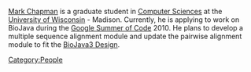 [http://pages.cs.wisc.edu/~chapman/ Mark Chapman] is a graduate student in [http://www.cs.wisc.edu/ Computer Sciences] at the [http://www.wisc.edu/ University of Wisconsin] - Madison.
Currently, he is applying to work on BioJava during the [[Google Summer of Code]] 2010. He plans to develop a multiple sequence alignment module and update the pairwise alignment module to fit the [[BioJava3 Design]].

[[Category:People]]